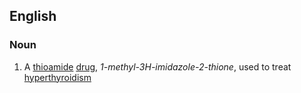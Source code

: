 ==English==

===Noun===
{{wikipedia}}
{{en-noun|-}}

# {{label|en|medicine}} A [[thioamide]] [[drug]], ''1-methyl-3H-imidazole-2-thione'', used to treat [[hyperthyroidism]]